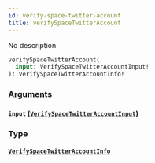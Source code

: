 ```yaml
---
id: verify-space-twitter-account
title: verifySpaceTwitterAccount
---
```



No description

```graphql
verifySpaceTwitterAccount(
  input: VerifySpaceTwitterAccountInput!
): VerifySpaceTwitterAccountInfo!
```


### Arguments

#### `input` ([`VerifySpaceTwitterAccountInput`](../../references/inputs/verify-space-twitter-account-input))




### Type

#### [`VerifySpaceTwitterAccountInfo`](../../references/objects/verify-space-twitter-account-info) 






